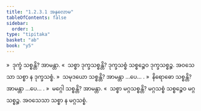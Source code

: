 ```yaml
---
title: "1.2.3.1 အနုလောမ"
tableOfContents: false
sidebar:
  order: 1
type: "tipitaka"
basket: "ab"
book: "y5"
---
```



<DynamicBreadcrumb />

<Division number="20" book="y5" e="ch" v="33" p="210">

<Paragraph number="174" book="y5">
»  ဒုက္ခံ သစ္စန္တိ? အာမန္တာ.
</Paragraph>

<Paragraph number="175" book="y5">
«  သစ္စာ ဒုက္ခသစ္စန္တိ?
</Paragraph>

<Paragraph number="176" book="y5">
ဒုက္ခသစ္စံ သစ္စဉ္စေဝ ဒုက္ခသစ္စဉ္စ. အဝသေသာ သစ္စာ န ဒုက္ခသစ္စံ.
</Paragraph>

<Paragraph number="177" book="y5">
»  သမုဒယော သစ္စန္တိ? အာမန္တာ …ပေ… .
</Paragraph>

<Paragraph number="178" book="y5">
»  နိရောဓော သစ္စန္တိ? အာမန္တာ …ပေ… .
</Paragraph>

<Paragraph number="179" book="y5">
»  မဂ္ဂေါ သစ္စန္တိ? အာမန္တာ.
</Paragraph>

<Paragraph number="180" book="y5">
«  သစ္စာ မဂ္ဂသစ္စန္တိ?
</Paragraph>

<Paragraph number="181" book="y5">
မဂ္ဂသစ္စံ သစ္စဉ္စေဝ မဂ္ဂသစ္စဉ္စ. အဝသေသာ သစ္စာ န မဂ္ဂသစ္စံ.
</Paragraph>
</Division>